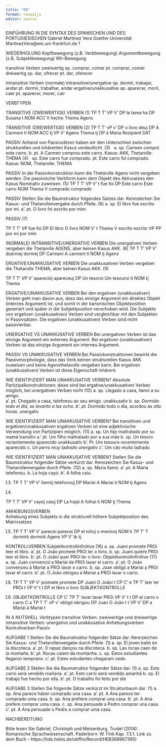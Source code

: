 ```yaml
---
title: "09"
format: revealjs
editor: source
---
```


EINFÜHRUNG IN DIE SYNTAX DES SPANISCHEN UND DES PORTUGIESISCHEN Gabriel Martínez Vera Goethe-Universität MartinezVera\@em.uni-frankfurt.de 1

WIEDERHOLUNG Kopfbewegung (z.B. Verbbewegung) Argumentbewegung (z.B. Subjektbewegung) Wh-Bewegung

transitive Verben zweiwertig sp. comprar, comer pt. comprar, comer dreiwertig sp. dar, ofrecer pt. dar, oferecer

intransitive Verben (normale) intransitive/unergative sp. dormir, trabajar, andar pt. dormir, trabalhar, andar ergative/unakkusative sp. aparecer, morir, caer pt. aparecer, morer, cair

VERBTYPEN

TRANSITIVE (ZWEIWERTIGE) VERBEN (1) TP T T' VP V' DP la tarea ha DP Susana t NOM ACC V hecho Thema Agens

TRANSITIVE (DREIWERTIGE) VERBEN (2) TP T T' vP v' DP o livro deuj DP A Carmeni ti NOM ACC tj VP V' Agens Thema tj DP à Maria Rezipient DAT

PASSIV Anhand von Passivsätzen haben wir den Unterschied zwischen strukturellen und inhärenten Kasus verdeutlicht. (3)   a. sp. Carmen compró este carro. b. pt. A Carmen comprou este carro. Kasus: AKK, Thetarolle: THEMA (4)   sp. Este carro fue comprado. pt. Este carro foi comprado. Kasus: NOM, Thetarolle: THEMA

PASSIV In der Passivkonstruktion kann die Thetarolle Agens nicht vergeben werden. Die passivische Verbform kann dem Objekt des Aktivsatzes den Kasus Nominativ zuweisen. (5) TP T T' VP V' t fue foi DP Este carro Este carro NOM Thema V comprado comprado

PASSIV Stellen Sie die Baumstruktur folgendes Satzes dar. Kennzeichen Sie Kasus- und Thetarollenvergabe durch Pfeile. (6) a. sp. El libro fue escrito por mí. a'. pt. O livro foi escrito por mim.

PASSIV (7)

TP T T' VP fue foi DP El libro O livro NOM V' t Thema V escrito escrito VP PP por mí por mim

(NORMALE) INTRANSITIVE/UNERGATIVE VERBEN Die unergativen Verben vergeben die Thetarolle AGENS, aber keinen Kasus AKK. (8) TP T T' VP V' duermej dormej DP Carmeni A carmeni ti NOM tj Agens

ERGATIVE/UNAKKUSATIVE VERBEN Die unakkusativen Verben vergeben die Thetarolle THEMA, aber keinen Kasus AKK. (9)

TP T T' VP V' apareciój apareceuj DP Un tesoroi Um tesouroi ti NOM tj Thema

ERGATIVE/UNAKKUSATIVE VERBEN Bei den ergativen (unakkusativen) Verben geht man davon aus, dass das einzige Argument ein direktes Objekt (internes Argument) ist, und somit in der kanonischen Objektposition generiert und später in die Subjektposition verschoben wird. Die Subjekte von ergativen (unakkusativen) Verben sind vergleichbar mit den Subjekten in Passivsätzen. Die ergativen (unakkusativen) Verben sind nicht passivierbar.

UNERGATIVE VS UNAKKUSATIVE VERBEN Bei unergativen Verben ist das einzige Argument ein externes Argument. Bei ergativen (unakkusativen) Verben ist das einzige Argument ein internes Argument.

PASSIV VS UNAKKUSATIVE VERBEN Bei Passivkonstruktionen bewirkt die Passivmorphologie, dass das Verb keinen strukturellen Kasus AKK zuweisen und keine Agensthetarolle vergeben kann. Bei ergativen (unakkusativen) Verben ist diese Eigenschaft inhärent.

WIE IDENTIFIZIERT MAN UNAKKUSATIVE VERBEN? Absolute Partizipalkonstruktionen: diese sind bei ergative/unakkusativen Verben möglich, bei unergativen Verben nicht (10) a. sp. Llegado a casa, llamó a su amigo.\
a'. pt. Chegado a casa, telefonou ao seu amigo. unakkusativ b. sp. *Dormido todo el día, se levantó a las ocho. b'. pt.* Dormido todo o dia, acordou às oito horas. unergativ

WIE IDENTIFIZIERT MAN UNAKKUSATIVE VERBEN? Bei transitiven und ergativen/unakkusativen ergativen Verben ist eine adjektivische Verwendung von Partizipien möglich. (11) a. sp. Un hijo maltratado por su mamá transitiv a.' pt. Um filho maltratado por a sua mãe b. sp. Un tesoro recientemente aparecido unakkusativ b'. Pt. Um tesouro recentemente aparecido c. *Un perro muy ladrado unergativ c'.* Um cão muito ladrado

WIE IDENTIFIZIERT MAN UNAKKUSATIVE VERBEN? Stellen Sie die Baumstruktur folgender Sätze verkürzt dar. Kennzeichen Sie Kasus- und Thetarollenvergabe durch Pfeile. (12) a. sp. María llamó. a'. pt. A Maria telefonou. b. La hoja cayó. b'. A folha caiu.

(13) TP T T' VP V' llamój telefonouj DP Maríai A Mariai ti NOM tj Agens

(14) 

TP T T' VP V' cayój caiuj DP La hojai A folhai ti NOM tj Thema

ANHEBUNGSVERBEN\
Anhebung eines Subjekts in die strukturell höhere Subjektposition des Matrixsatzes

(15) TP T T' VP V' parecei parecei DP el niñoj o meninoj NOM ti TP T' T dormirk dormirk Agens VP V' tk tj

KONTROLLVERBEN Subjektkontrollinfinitive (16) a. sp. Juani promete PROi leer el libro. a'. pt. O João promete PROi ler o livro. b. sp. Juani quiere PROi leer el libro. b'. pt. O Joãoi quer PROi ler o livro. Objektkontrollinfinitive (17) a. sp. Juan convenció a Maríai de PROi lavar el carro. a'. pt. O João convenceu à Mariai a PROi lavar o carro. b. sp. Juan obligó a Maríai a PROi lavar el carro. b'. pt. O João obrigou à Mariai a PROi lavar o carro.

(18) TP T T' VP V' promete promete DP Juani O Joãoi t CP C' e TP T' leer ler PROi t VP V' t t DP el libro o livro SUBJEKTKONTROLLE

(19) OBJEKTKONTROLLE CP C' TP T' lavar lavar PROi VP V' t t DP el carro o carro C a TP T T' vP v' obligó obrigou DP Juan O João t t VP V' DP a Maríai à Maríai t

IN A NUTSHELL Verbtypen transitive Verben: zweiwertige und dreiwertige intransitive Verben: unergative und unakkusative Anhebungsverben Kontrollverben Passiv

AUFGABE 1 Stellen Sie die Baumstruktur folgender Sätze dar. Kennzeichen Sie Kasus- und Thetarollenvergabe durch Pfeile. (1) a. sp. El joven bailó en la discoteca. a'. pt. O rapaz dançou na discoteca. b. sp. Las rocas caen de la montaña. b'. pt. Rocas caiem da montanha. c. sp. Estos estudiantes llegaron temprano. c'. pt. Estes estudantes chegaram cedo.

AUFGABE 2 Stellen Sie die Baumstruktur folgender Sätze dar. (1) a. sp. Este carro será vendido mañana. a'. pt. Este carro será vendido amanhã b. sp. El trabajo fue hecho por ella. b'. pt. O trabalho foi feito por ele

AUFGABE 3 Stellen Sie folgende Sätze verkürzt im Strukturbaum dar. (1) a. sp. Ana parece haber comprado una casa. a'. pt. A Ana parece ter comprado uma casa. b. sp. Ana prefiere comprar una casa. b'. pt. A Ana prefere comprar uma casa. c. sp. Ana persuade a Pedro comprar una casa. c'. pt. A Ana persuade o Pedro a comprar uma casa.

NACHBEREITUNG

Bitte lesen Sie Gabriel, Christoph und Meisenburg, Trudel (2014): Romanische Sprachwissenschaft. Paderborn: W. Fink Kap. 7.5.1. Link zu dem Buch - https://hds.hebis.de/ubffm/Record/HEB368967395)
